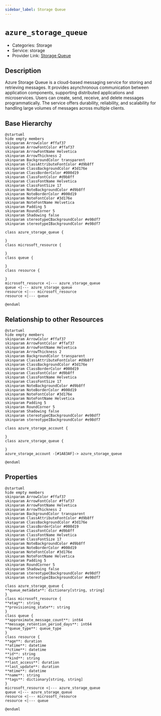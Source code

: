 ```yaml
---
sidebar_label: Storage Queue
---
```


# `azure_storage_queue`

- Categories: Storage
- Service: storage
- Provider Link: [Storage Queue](https://learn.microsoft.com/en-us/azure/storage/queues/storage-queues-introduction)

## Description

Azure Storage Queue is a cloud-based messaging service for storing and retrieving messages. It provides asynchronous communication between application components, supporting distributed applications and microservices. Users can create, send, receive, and delete messages programmatically. The service offers durability, reliability, and scalability for handling large volumes of messages across multiple clients.

## Base Hierarchy

<ZoomPanPinch>

```kroki imgType="plantuml" imgAlt="Hierarchy of Storage Queue"
@startuml
hide empty members
skinparam ArrowColor #ffaf37
skinparam ArrowFontColor #ffaf37
skinparam ArrowFontName Helvetica
skinparam ArrowThickness 2
skinparam BackgroundColor transparent
skinparam ClassAttributeFontColor #d9b8ff
skinparam ClassBackgroundColor #3d176e
skinparam ClassBorderColor #000d19
skinparam ClassFontColor #d9b8ff
skinparam ClassFontName Helvetica
skinparam ClassFontSize 17
skinparam NoteBackgroundColor #d9b8ff
skinparam NoteBorderColor #000d19
skinparam NoteFontColor #3d176e
skinparam NoteFontName Helvetica
skinparam Padding 5
skinparam RoundCorner 5
skinparam Shadowing false
skinparam stereotypeCBackgroundColor #e98df7
skinparam stereotypeIBackgroundColor #e98df7

class azure_storage_queue {

}
class microsoft_resource {

}
class queue {

}
class resource {

}
microsoft_resource <|--- azure_storage_queue
queue <|--- azure_storage_queue
resource <|--- microsoft_resource
resource <|--- queue

@enduml
```

</ZoomPanPinch>

## Relationship to other Resources

<ZoomPanPinch>

```kroki imgType="plantuml" imgAlt="Diagram of Storage Queue resource relationships"
@startuml
hide empty members
skinparam ArrowColor #ffaf37
skinparam ArrowFontColor #ffaf37
skinparam ArrowFontName Helvetica
skinparam ArrowThickness 2
skinparam BackgroundColor transparent
skinparam ClassAttributeFontColor #d9b8ff
skinparam ClassBackgroundColor #3d176e
skinparam ClassBorderColor #000d19
skinparam ClassFontColor #d9b8ff
skinparam ClassFontName Helvetica
skinparam ClassFontSize 17
skinparam NoteBackgroundColor #d9b8ff
skinparam NoteBorderColor #000d19
skinparam NoteFontColor #3d176e
skinparam NoteFontName Helvetica
skinparam Padding 5
skinparam RoundCorner 5
skinparam Shadowing false
skinparam stereotypeCBackgroundColor #e98df7
skinparam stereotypeIBackgroundColor #e98df7

class azure_storage_account {

}
class azure_storage_queue {

}
azure_storage_account -[#1A83AF]-> azure_storage_queue

@enduml
```

</ZoomPanPinch>

## Properties

<ZoomPanPinch>

```kroki imgType="plantuml" imgAlt="Diagram of Storage Queue data model"
@startuml
hide empty members
skinparam ArrowColor #ffaf37
skinparam ArrowFontColor #ffaf37
skinparam ArrowFontName Helvetica
skinparam ArrowThickness 2
skinparam BackgroundColor transparent
skinparam ClassAttributeFontColor #d9b8ff
skinparam ClassBackgroundColor #3d176e
skinparam ClassBorderColor #000d19
skinparam ClassFontColor #d9b8ff
skinparam ClassFontName Helvetica
skinparam ClassFontSize 17
skinparam NoteBackgroundColor #d9b8ff
skinparam NoteBorderColor #000d19
skinparam NoteFontColor #3d176e
skinparam NoteFontName Helvetica
skinparam Padding 5
skinparam RoundCorner 5
skinparam Shadowing false
skinparam stereotypeCBackgroundColor #e98df7
skinparam stereotypeIBackgroundColor #e98df7

class azure_storage_queue {
**queue_metadata**: dictionary[string, string]
}
class microsoft_resource {
**etag**: string
**provisioning_state**: string
}
class queue {
**approximate_message_count**: int64
**message_retention_period_days**: int64
**queue_type**: queue_type
}
class resource {
**age**: duration
**atime**: datetime
**ctime**: datetime
**id**: string
**kind**: string
**last_access**: duration
**last_update**: duration
**mtime**: datetime
**name**: string
**tags**: dictionary[string, string]
}
microsoft_resource <|--- azure_storage_queue
queue <|--- azure_storage_queue
resource <|--- microsoft_resource
resource <|--- queue

@enduml
```

</ZoomPanPinch>
